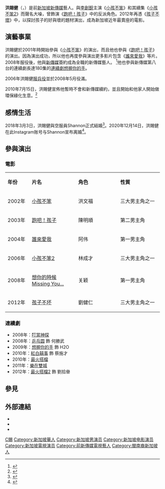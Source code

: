 {{藝人
| 姓名 = 洪賜健
| 原名 = 
| 英文名 = Joshua Ang Ser Kian
| 羅馬拼音 = Hong Ci Jian
| 類型 = 男演員
| 國籍 = {{SIN}}
| 出生日期 = {{birth date and age|1989|3|1}}
| 出生地點 = {{SIN}}
| 出道地點 = {{SIN}}
| 出道作品 = 《[[小孩不笨|小孩不笨]]》
| 暱稱 = Nutzhen
| 配偶 = {{marriage|Shannon|2018|2020|reason=divorced}}
| 儿女 = 儿子：Jedaiah Leonhart<br>{{birth date and age|2018|8|1}}
| imdb = 1120162
}}

'''洪賜健'''（{{lang|en|Joshua Ang Ser Kian}}，{{bd|1989年|3月1日|catIdx=H洪}}）是前[[新加坡|新加坡]][[新傳媒|新傳媒]]藝人。與[[李創銳|李創銳]]主演《[[小孩不笨|小孩不笨]]》和其續集《[[小孩不笨2|小孩不笨2]]》而聲名大噪，曾飾演《[[跑吧！孩子|跑吧！孩子]]》中的反派角色。2012年再憑《[[孩子不壞|孩子不壞]]》中，以探討孩子的好與壞的題材演出，成為新加坡近年最賣座的電影。

==演藝事業==
洪賜健於2001年時開始參與《[[小孩不笨|小孩不笨]]》的演出，而且他也參與《[[跑吧！孩子|跑吧！孩子]]》的演出。因為演出成功，所以他也再度參與演出更多影片包含《[[誰來愛我|誰來愛我]]》等片。2008年服役後，他與[[新傳媒|新傳媒]]簽約成為全職的新傳媒藝人。 <ref>{{cite web |url=http://entertainment.xin.msn.com/en/celebrity/bios/Joshua-Ang.aspx |title=Joshua Ang 洪赐健 |publisher=xinmsn |access-date=2010-11-23 |archive-url=https://web.archive.org/web/20100424073655/http://entertainment.xin.msn.com/en/celebrity/bios/Joshua-Ang.aspx |archive-date=2010-04-24 |dead-url=yes }}</ref>他也參與新傳媒第八台的連續劇長達180集的[[連續劇|連續劇]][[想握你的手|想握你的手]]。

2006年洪賜健[[服兵役|服兵役]]並於2008年5月役滿。

2010年7月15日，洪賜健宣佈他暫時不會和新傳媒續約，並且開始和他家人開始做環保綠化生意。<ref>{{cite news |url=http://www.channelnewsasia.com/stories/entertainment/view/1069584/1/.html |title=Joshua Ang leaves MediaCorp to run recycling business |publisher=[[Channel_NewsAsia|Channel NewsAsia]] |date=2010-07-15 |accessdate=2010-07-15 |archive-date=2012-10-21 |archive-url=https://web.archive.org/web/20121021040831/http://www.channelnewsasia.com/stories/entertainment/view/1069584/1/.html |dead-url=no }}</ref>

== 感情生活 ==
2018年3月3日，洪賜健與空服員Shannon正式結婚<ref>{{Cite web |url=http://johor.chinapress.com.my/20180125/%E3%80%8A%E5%B0%8F%E5%AD%A9%E4%B8%8D%E7%AC%A8%E3%80%8B%E6%B4%AA%E8%B3%9C%E5%81%A5-%E8%88%87%E7%A9%BA%E5%A7%90%E5%A5%B3%E5%8F%8B303%E7%B5%90%E5%A9%9A/ |title=《小孩不笨》洪賜健 與空姐女友303結婚 |access-date=2018-06-12 |archive-date=2020-05-20 |archive-url=https://web.archive.org/web/20200520141522/http://johor.chinapress.com.my/20180125/%E3%80%8A%E5%B0%8F%E5%AD%A9%E4%B8%8D%E7%AC%A8%E3%80%8B%E6%B4%AA%E8%B3%9C%E5%81%A5-%E8%88%87%E7%A9%BA%E5%A7%90%E5%A5%B3%E5%8F%8B303%E7%B5%90%E5%A9%9A/ |dead-url=no }}</ref>。2020年12月14日，洪賜健在此Instagram账号与Shannon宣布离婚<ref>{{Cite web|title=《小孩不笨》演员洪赐健宣布离婚|url=https://www.8world.com/entertainment/e-news/article/i-not-stupid-actor-joshua-ang-divorce-1336626|accessdate=2020-12-15|work=www.8world.com|archive-date=2020-12-15|archive-url=https://web.archive.org/web/20201215093748/https://www.8world.com/entertainment/e-news/article/i-not-stupid-actor-joshua-ang-divorce-1336626|dead-url=no}}</ref>。

== 參與演出 ==

=== 電影 ===
{|class="wikitable" width="65%"
|- align="center"
|style="width:10%"|'''年份'''||style="width:21%"|'''片名'''||style="width:19%"|'''角色'''||style="width:19%"|'''性質'''
|-
|2002年||[[小孩不笨|小孩不笨]]||洪文福||三大男主角之一
|-
|2003年||[[跑吧！孩子|跑吧！孩子]]||陳明順||第二男主角
|-
|2004年||[[誰來愛我|誰來愛我]]||阿伟||第一男主角
|-
|2006年||[[小孩不笨2|小孩不笨2]]||林成才||三大男主角之一
|-
|2008年||[[想你的時候_Missing_You...|想你的時候 Missing You...]]||关颖||第一男主角
|-
|2012年||[[孩子不坏|孩子不坏]]||劉健仁||三大男主角之一
|}

=== 連續劇 ===
* 2008年：[[叮當神探|叮當神探]]
* 2008年：[[乒乓圆|乒乓圆]] 飾 何勝武
* 2009年：[[想握你的手|想握你的手]] 飾 H2O
* 2010年：[[紅白囍事|紅白囍事]] 飾 蔡施才
* 2010年：[[最火搭檔|最火搭檔]]
* 2011年：[[樂在雙城|樂在雙城]]
* 2012年：[[最火搭檔2|最火搭檔2]] 飾 劉拾叄

== 參見 ==
{{Reflist}}

== 外部連結 ==
*{{Twitter|nutzhen}}
*{{imdb name|1120162}}
*{{Hkmdb name|51090}}


{{DEFAULTSORT:Ang, Joshua}}
[[Category:洪姓|C賜]]
[[Category:新加坡華人|Category:新加坡華人]]
[[Category:新加坡男演员|Category:新加坡男演员]]
[[Category:新加坡电影演员|Category:新加坡电影演员]]
[[Category:新加坡電視演员|Category:新加坡電視演员]]
[[Category:前新傳媒電視藝人|Category:前新傳媒電視藝人]]
[[Category:閩南裔新加坡人|Category:閩南裔新加坡人]]